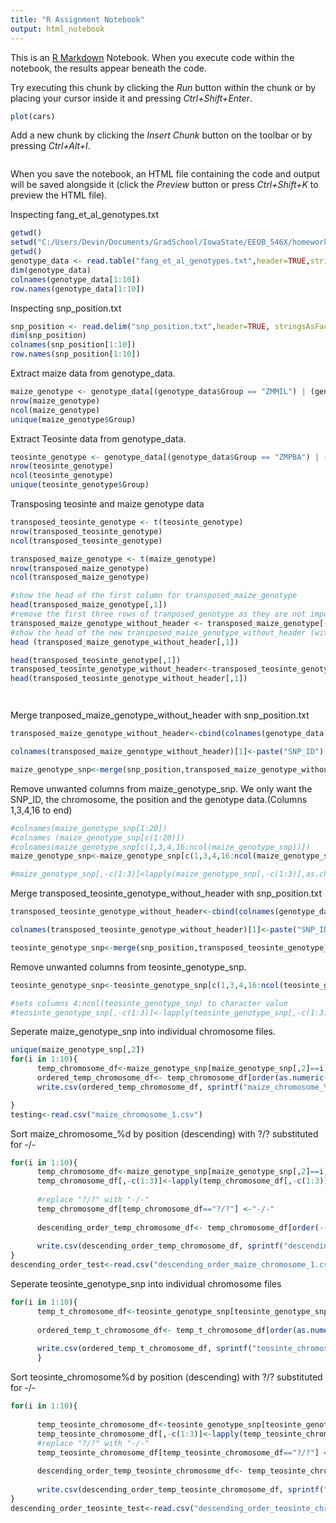 ```yaml
---
title: "R Assignment Notebook"
output: html_notebook
---
```


This is an [R Markdown](http://rmarkdown.rstudio.com) Notebook. When you execute code within the notebook, the results appear beneath the code. 

Try executing this chunk by clicking the *Run* button within the chunk or by placing your cursor inside it and pressing *Ctrl+Shift+Enter*. 

```r
plot(cars)
```

Add a new chunk by clicking the *Insert Chunk* button on the toolbar or by pressing *Ctrl+Alt+I*.
```r

```


When you save the notebook, an HTML file containing the code and output will be saved alongside it (click the *Preview* button or press *Ctrl+Shift+K* to preview the HTML file).


Inspecting fang_et_al_genotypes.txt

```r
getwd()
setwd("C:/Users/Devin/Documents/GradSchool/IowaState/EEOB_546X/homework")
getwd()
genotype_data <- read.table("fang_et_al_genotypes.txt",header=TRUE,stringsAsFactors = FALSE)
dim(genotype_data)
colnames(genotype_data[1:10])
row.names(genotype_data[1:10])
```


Inspecting snp_position.txt
```r
snp_position <- read.delim("snp_position.txt",header=TRUE, stringsAsFactors = FALSE)
dim(snp_position)
colnames(snp_position[1:10])
row.names(snp_position[1:10])
```

Extract maize data from genotype_data.
```r
maize_genotype <- genotype_data[(genotype_data$Group == "ZMMIL") | (genotype_data$Group =="ZMMMR")| (genotype_data$Group == "ZMMLR"), ] 
nrow(maize_genotype)
ncol(maize_genotype)
unique(maize_genotype$Group)
```
Extract Teosinte data from genotype_data.
```r
teosinte_genotype <- genotype_data[(genotype_data$Group == "ZMPBA") | (genotype_data$Group =="ZMPIL")| (genotype_data$Group == "ZMPJA"), ] 
nrow(teosinte_genotype)
ncol(teosinte_genotype)
unique(teosinte_genotype$Group)
```

Transposing teosinte and maize genotype data
```r
transposed_teosinte_genotype <- t(teosinte_genotype)
nrow(transposed_teosinte_genotype)
ncol(transposed_teosinte_genotype)

transposed_maize_genotype <- t(maize_genotype)
nrow(transposed_maize_genotype)
ncol(transposed_maize_genotype)

#show the head of the first column for transposed_maize_genotype
head(transposed_maize_genotype[,1])
#remove the first three rows of tranposed_genotype as they are not important for merging
transposed_maize_genotype_without_header <- transposed_maize_genotype[-(1:3),]
#show the head of the new transposed_maize_genotype_without_header (without the first three rows of tranposed_maize_genotype)
head (transposed_maize_genotype_without_header[,1])

head(transposed_teosinte_genotype[,1])
transposed_teosinte_genotype_without_header<-transposed_teosinte_genotype[-(1:3),]
head(transposed_teosinte_genotype_without_header[,1])




```
Merge tranposed_maize_genotype_without_header with snp_position.txt
```r
transposed_maize_genotype_without_header<-cbind(colnames(genotype_data[4:ncol(genotype_data)]),transposed_maize_genotype_without_header)

colnames(transposed_maize_genotype_without_header)[1]<-paste("SNP_ID")

maize_genotype_snp<-merge(snp_position,transposed_maize_genotype_without_header, by.x="SNP_ID", by.y="SNP_ID")
```

Remove unwanted columns from maize_genotype_snp. We only want the SNP_ID, the chromosome, the position and the genotype data.(Columns 1,3,4,16 to end)
```r
#colnames(maize_genotype_snp[1:20])
#colnames (maize_genotype_snp[c(1:20)])
#colnames(maize_genotype_snp[c(1,3,4,16:ncol(maize_genotype_snp))])
maize_genotype_snp<-maize_genotype_snp[c(1,3,4,16:ncol(maize_genotype_snp))]

#maize_genotype_snp[,-c(1:3)]<lapply(maize_genotype_snp[,-c(1:3)],as.character)
```
Merge transposed_teosinte_genotype_without_header with snp_position.txt
```r
transposed_teosinte_genotype_without_header<-cbind(colnames(genotype_data[4:ncol(genotype_data)]),transposed_teosinte_genotype_without_header)

colnames(transposed_teosinte_genotype_without_header)[1]<-paste("SNP_ID")

teosinte_genotype_snp<-merge(snp_position,transposed_teosinte_genotype_without_header, by.x="SNP_ID", by.y="SNP_ID")
```
Remove unwanted columns from teosinte_genotype_snp.
```r
teosinte_genotype_snp<-teosinte_genotype_snp[c(1,3,4,16:ncol(teosinte_genotype_snp))]

#sets columns 4:ncol(teosinte_genotype_snp) to character value
#teosinte_genotype_snp[,-c(1:3)]<-lapply(teosinte_genotype_snp[,-c(1:3)], as.character)

```

Seperate maize_genotype_snp into individual chromosome files.
```r
unique(maize_genotype_snp[,2])
for(i in 1:10){
      temp_chromosome_df<-maize_genotype_snp[maize_genotype_snp[,2]==i,]
      ordered_temp_chromosome_df<- temp_chromosome_df[order(as.numeric(temp_chromosome_df$Position)),]
      write.csv(ordered_temp_chromosome_df, sprintf("maize_chromosome_%d.csv",i), row.names=FALSE)

}
testing<-read.csv("maize_chromosome_1.csv")
```

Sort maize_chromosome_%d by position (descending) with ?/? substituted for -/-
```r
for(i in 1:10){
      temp_chromosome_df<-maize_genotype_snp[maize_genotype_snp[,2]==i,]
      temp_chromosome_df[,-c(1:3)]<-lapply(temp_chromosome_df[,-c(1:3)],as.character)
     
      #replace "?/?" with "-/-"
      temp_chromosome_df[temp_chromosome_df=="?/?"] <-"-/-"
      
      descending_order_temp_chromosome_df<- temp_chromosome_df[order(-(as.numeric(temp_chromosome_df$Position))),]
      
      write.csv(descending_order_temp_chromosome_df, sprintf("descending_order_maize_chromosome_%d.csv",i), row.names=FALSE)
}
descending_order_test<-read.csv("descending_order_maize_chromosome_1.csv")


```

Seperate teosinte_genotype_snp into individual chromosome files
```r

for(i in 1:10){
      temp_t_chromosome_df<-teosinte_genotype_snp[teosinte_genotype_snp[,2]==i,]
      
      ordered_temp_t_chromosome_df<- temp_t_chromosome_df[order(as.numeric(temp_t_chromosome_df$Position)),]
      
      write.csv(ordered_temp_t_chromosome_df, sprintf("teosinte_chromosome_%d.csv",i), row.names=FALSE)
      }

```
Sort teosinte_chromosome%d by position (descending) with ?/? substituted for -/-
```r
for(i in 1:10){
  
      temp_teosinte_chromosome_df<-teosinte_genotype_snp[teosinte_genotype_snp[,2]==i,]
      temp_teosinte_chromosome_df[,-c(1:3)]<-lapply(temp_teosinte_chromosome_df[,-c(1:3)],as.character)
      #replace "?/?" with "-/-"
      temp_teosinte_chromosome_df[temp_teosinte_chromosome_df=="?/?"] <-"-/-"
      
      descending_order_temp_teosinte_chromosome_df<- temp_teosinte_chromosome_df[order(-(as.numeric(temp_teosinte_chromosome_df$Position))),]
      
      write.csv(descending_order_temp_teosinte_chromosome_df, sprintf("descending_order_teosinte_chromosome_%d.csv",i), row.names=FALSE)
}
descending_order_teosinte_test<-read.csv("descending_order_teosinte_chromosome_1.csv")


```


